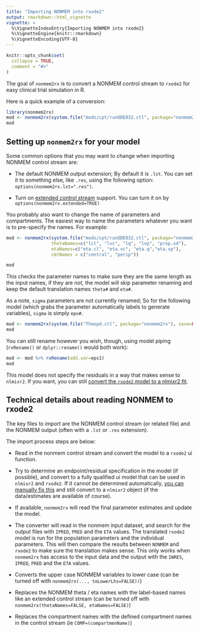 ```yaml
---
title: "Importing NONMEM into rxode2"
output: rmarkdown::html_vignette
vignette: >
  %\VignetteIndexEntry{Importing NONMEM into rxode2}
  %\VignetteEngine{knitr::rmarkdown}
  %\VignetteEncoding{UTF-8}
---
```


```r
knitr::opts_chunk$set(
  collapse = TRUE,
  comment = "#>"
)
```

The goal of `nonmem2rx` is to convert a NONMEM control stream to
`rxode2` for easy clinical trial simulation in R.

Here is a quick example of a conversion:

```r
library(nonmem2rx)
mod <- nonmem2rx(system.file("mods/cpt/runODE032.ctl", package="nonmem2rx"), lst=".res", save=FALSE)
mod
```

## Setting up `nonmem2rx` for your model

Some common options that you may want to change when importing NONMEM
control stream are:

- The default NONMEM output extension; By default it is `.lst`.  You
  can set it to something else, like `.res`, using the following
  option: `options(nonmem2rx.lst=".res")`.
  
- Turn on [extended control
  stream](https://wfn.sourceforge.net/wfncs.htm#control_streams)
  support. You can turn it on by `options(nonmem2rx.extended=TRUE)`
  
You probably also want to change the name of parameters and
compartments. The easiest way to name the parameters whatever you want
is to pre-specify the names.  For example:

```r
mod <- nonmem2rx(system.file("mods/cpt/runODE032.ctl", package="nonmem2rx"), lst=".res", save=FALSE,
                 thetaNames=c("lcl", "lvc", "lq", "lvp", "prop.sd"),
                 etaNames=c("eta.cl", "eta.vc", "eta.q","eta.vp"),
                 cmtNames = c("central", "perip"))

mod
```

This checks the parameter names to make sure they are the same
length as the input names, if they are not, the model will skip parameter
renaming and keep the default translation names `theta#` and `eta#`.

As a note, `sigma` parameters are not currently renamed; So for the
following model (which grabs the parameter automatically labels to
generate variables), `sigma` is simply `eps#`.

```r
mod <- nonmem2rx(system.file("Theopd.ctl", package="nonmem2rx"), save=FALSE)
mod
```

You can still rename however you wish, though, using model piping
(`rxRename()` or `dplyr::rename()` would both work):

```r
mod <- mod %>% rxRename(add.var=eps1)
mod
```

This model does not specify the residuals in a way that makes sense to
`nlmixr2`.  If you want, you can still [convert the `rxode2` model to
a nlmixr2 fit](convert-nlmixr2.html).

## Technical details about reading NONMEM to rxode2

The key files to import are the NONMEM control stream (or related
file) and the NONMEM output (often with a `.lst` or `.res` extension).

The import process steps are below:

- Read in the nonmem control stream and convert the model to a
  `rxode2` ui function.

- Try to determine an endpoint/residual specification in the model (if
  possible), and convert to a fully qualified ui model that can be
  used in `nlmixr2` and `rxode2`. If it cannot be determined
  automatically, [you can manually fix this](convert-nlmixr2.html) and
  still convert to a `nlmixr2` object (if the data/estimates are
  available of course).

- If available, `nonmem2rx` will read the final parameter estimates
  and update the model.

- The converter will read in the nonmem input dataset, and search for
  the output files with `IPRED`, `PRED` and the `ETA` values. The
  translated `rxode2` model is run for the population parameters and
  the individual parameters.  This will then compare the results
  between `NONMEM` and `rxode2` to make sure the translation makes
  sense.  This only works when `nonmem2rx` has access to the input
  data and the output with the `IWRES`, `IPRED`, `PRED` and the `ETA`
  values.

- Converts the upper case NONMEM variables to lower case (can be
  turned off with `nonmem2rx(..., toLowerLhs=FALSE))`)

- Replaces the NONMEM theta / eta names with the label-based names
  like an extended control stream (can be turned off with
  `nonmem2rx(thetaNames=FALSE, etaNames=FALSE)`)

- Replaces the compartment names with the defined compartment names in
  the control stream (ie `COMP=(compartmenName)`)
  
